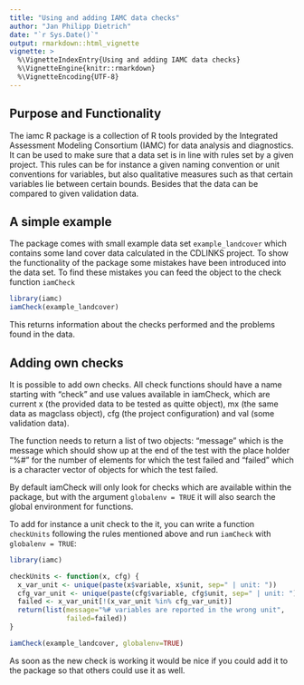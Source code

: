 ```yaml
---
title: "Using and adding IAMC data checks"
author: "Jan Philipp Dietrich"
date: "`r Sys.Date()`"
output: rmarkdown::html_vignette
vignette: >
  %\VignetteIndexEntry{Using and adding IAMC data checks}
  %\VignetteEngine{knitr::rmarkdown}
  %\VignetteEncoding{UTF-8}
---
```


## Purpose and Functionality

The iamc R package is a collection of R tools provided by the Integrated Assessment Modeling Consortium (IAMC) for data analysis and diagnostics. It can be used to make sure that a data set is in line with rules set by a given project. This rules can be for instance a given naming convention or unit conventions for variables, but also qualitative measures such as that certain variables lie between certain bounds. Besides that the data can be compared to given validation data.


## A simple example

The package comes with small example data set `example_landcover` which contains some land cover data calculated in the CDLINKS project. To show the functionality of the package some mistakes have been introduced into the data set. To find these mistakes you can feed the object to the check function `iamCheck`

```r
library(iamc)
iamCheck(example_landcover)
```

This returns information about the checks performed and the problems found in the data.

## Adding own checks

It is possible to add own checks. All check functions should have a name starting with "check" and use values available in iamCheck, which
are current x (the provided data to be tested as quitte object), mx (the same data as magclass object), cfg (the project configuration) and val (some validation data). 

The function needs to return a list of two objects: "message" which is the message which should show up at the end of the test with the place holder "%#" for the number of elements for which the test failed and "failed" which is a character vector of objects for which the test failed.

By default iamCheck will only look for checks which are available within the package, but with the argument `globalenv = TRUE` it will also search the global environment for functions. 

To add for instance a unit check to the it, you can write a function `checkUnits` following the rules mentioned above and run `iamCheck` with `globalenv = TRUE`: 

```r
library(iamc)

checkUnits <- function(x, cfg) {
  x_var_unit <- unique(paste(x$variable, x$unit, sep=" | unit: "))
  cfg_var_unit <- unique(paste(cfg$variable, cfg$unit, sep=" | unit: "))
  failed <- x_var_unit[!(x_var_unit %in% cfg_var_unit)]
  return(list(message="%# variables are reported in the wrong unit",
              failed=failed))
}

iamCheck(example_landcover, globalenv=TRUE)
```

As soon as the new check is working it would be nice if you could add it to the package so that others could use it as well.



